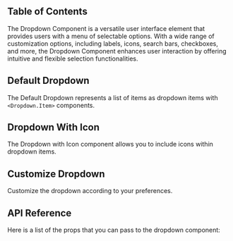
## Table of Contents

The Dropdown Component is a versatile user interface element that provides users with a menu of selectable options. With a wide range of customization options, including labels, icons, search bars, checkboxes, and more, the Dropdown Component enhances user interaction by offering intuitive and flexible selection functionalities.

## Default Dropdown

The Default Dropdown represents a list of items as dropdown items with `<Dropdown.Item>` components.

<CodePreview github="Dropdown" code={DefaultDropdownCode}>
  <DefaultDropdown />
</CodePreview>

## Dropdown With Icon

The Dropdown with Icon component allows you to include icons within dropdown items.

<CodePreview github="Dropdown" code={DropdownWithIconCode}>
  <DropdownWithIcon />
</CodePreview>

## Customize Dropdown

Customize the dropdown according to your preferences.

<CodePreview github="Dropdown" code={CustomDropdownCode}>
  <CustomDropdown />
</CodePreview>

## API Reference

Here is a list of the props that you can pass to the dropdown component:

<ComponentApi data={dropdownAPIData} />
